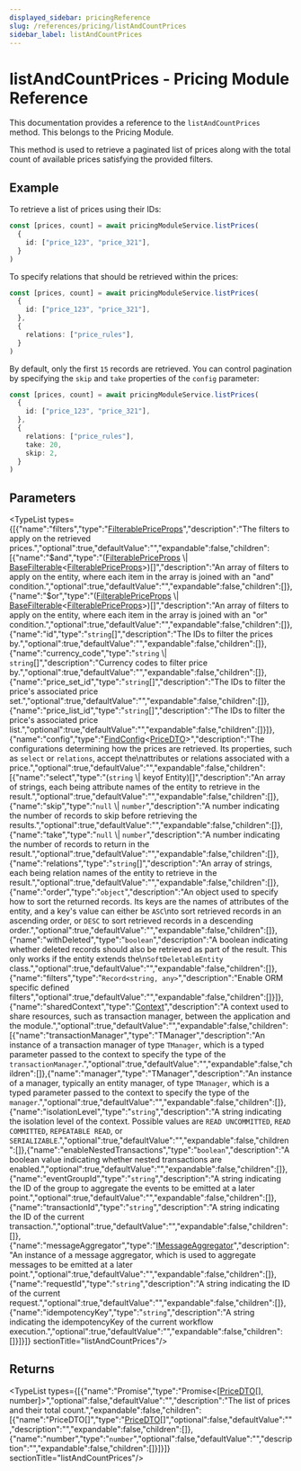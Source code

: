 ```yaml
---
displayed_sidebar: pricingReference
slug: /references/pricing/listAndCountPrices
sidebar_label: listAndCountPrices
---
```



# listAndCountPrices - Pricing Module Reference

This documentation provides a reference to the `listAndCountPrices` method. This belongs to the Pricing Module.

This method is used to retrieve a paginated list of prices along with the total count of
available prices satisfying the provided filters.

## Example

To retrieve a list of prices using their IDs:

```ts
const [prices, count] = await pricingModuleService.listPrices(
  {
    id: ["price_123", "price_321"],
  }
)
```

To specify relations that should be retrieved within the prices:

```ts
const [prices, count] = await pricingModuleService.listPrices(
  {
    id: ["price_123", "price_321"],
  },
  {
    relations: ["price_rules"],
  }
)
```

By default, only the first `15` records are retrieved. You can control pagination by specifying the `skip` and `take` properties of the `config` parameter:

```ts
const [prices, count] = await pricingModuleService.listPrices(
  {
    id: ["price_123", "price_321"],
  },
  {
    relations: ["price_rules"],
    take: 20,
    skip: 2,
  }
)
```

## Parameters

<TypeList types={[{"name":"filters","type":"[FilterablePriceProps](../../../interfaces/pricing.FilterablePriceProps/page.mdx)","description":"The filters to apply on the retrieved prices.","optional":true,"defaultValue":"","expandable":false,"children":[{"name":"$and","type":"([FilterablePriceProps](../../../interfaces/pricing.FilterablePriceProps/page.mdx) \\| [BaseFilterable](../../../interfaces/pricing.BaseFilterable/page.mdx)&#60;[FilterablePriceProps](../../../interfaces/pricing.FilterablePriceProps/page.mdx)&#62;)[]","description":"An array of filters to apply on the entity, where each item in the array is joined with an \"and\" condition.","optional":true,"defaultValue":"","expandable":false,"children":[]},{"name":"$or","type":"([FilterablePriceProps](../../../interfaces/pricing.FilterablePriceProps/page.mdx) \\| [BaseFilterable](../../../interfaces/pricing.BaseFilterable/page.mdx)&#60;[FilterablePriceProps](../../../interfaces/pricing.FilterablePriceProps/page.mdx)&#62;)[]","description":"An array of filters to apply on the entity, where each item in the array is joined with an \"or\" condition.","optional":true,"defaultValue":"","expandable":false,"children":[]},{"name":"id","type":"`string`[]","description":"The IDs to filter the prices by.","optional":true,"defaultValue":"","expandable":false,"children":[]},{"name":"currency_code","type":"`string` \\| `string`[]","description":"Currency codes to filter price by.","optional":true,"defaultValue":"","expandable":false,"children":[]},{"name":"price_set_id","type":"`string`[]","description":"The IDs to filter the price's associated price set.","optional":true,"defaultValue":"","expandable":false,"children":[]},{"name":"price_list_id","type":"`string`[]","description":"The IDs to filter the price's associated price list.","optional":true,"defaultValue":"","expandable":false,"children":[]}]},{"name":"config","type":"[FindConfig](../../../interfaces/pricing.FindConfig/page.mdx)&#60;[PriceDTO](../../../interfaces/pricing.PriceDTO/page.mdx)&#62;","description":"The configurations determining how the prices are retrieved. Its properties, such as `select` or `relations`, accept the\nattributes or relations associated with a price.","optional":true,"defaultValue":"","expandable":false,"children":[{"name":"select","type":"(`string` \\| keyof Entity)[]","description":"An array of strings, each being attribute names of the entity to retrieve in the result.","optional":true,"defaultValue":"","expandable":false,"children":[]},{"name":"skip","type":"`null` \\| `number`","description":"A number indicating the number of records to skip before retrieving the results.","optional":true,"defaultValue":"","expandable":false,"children":[]},{"name":"take","type":"`null` \\| `number`","description":"A number indicating the number of records to return in the result.","optional":true,"defaultValue":"","expandable":false,"children":[]},{"name":"relations","type":"`string`[]","description":"An array of strings, each being relation names of the entity to retrieve in the result.","optional":true,"defaultValue":"","expandable":false,"children":[]},{"name":"order","type":"`object`","description":"An object used to specify how to sort the returned records. Its keys are the names of attributes of the entity, and a key's value can either be `ASC`\nto sort retrieved records in an ascending order, or `DESC` to sort retrieved records in a descending order.","optional":true,"defaultValue":"","expandable":false,"children":[]},{"name":"withDeleted","type":"`boolean`","description":"A boolean indicating whether deleted records should also be retrieved as part of the result. This only works if the entity extends the\n`SoftDeletableEntity` class.","optional":true,"defaultValue":"","expandable":false,"children":[]},{"name":"filters","type":"`Record<string, any>`","description":"Enable ORM specific defined filters","optional":true,"defaultValue":"","expandable":false,"children":[]}]},{"name":"sharedContext","type":"[Context](../../../interfaces/pricing.Context/page.mdx)","description":"A context used to share resources, such as transaction manager, between the application and the module.","optional":true,"defaultValue":"","expandable":false,"children":[{"name":"transactionManager","type":"TManager","description":"An instance of a transaction manager of type `TManager`, which is a typed parameter passed to the context to specify the type of the `transactionManager`.","optional":true,"defaultValue":"","expandable":false,"children":[]},{"name":"manager","type":"TManager","description":"An instance of a manager, typically an entity manager, of type `TManager`, which is a typed parameter passed to the context to specify the type of the `manager`.","optional":true,"defaultValue":"","expandable":false,"children":[]},{"name":"isolationLevel","type":"`string`","description":"A string indicating the isolation level of the context. Possible values are `READ UNCOMMITTED`, `READ COMMITTED`, `REPEATABLE READ`, or `SERIALIZABLE`.","optional":true,"defaultValue":"","expandable":false,"children":[]},{"name":"enableNestedTransactions","type":"`boolean`","description":"A boolean value indicating whether nested transactions are enabled.","optional":true,"defaultValue":"","expandable":false,"children":[]},{"name":"eventGroupId","type":"`string`","description":"A string indicating the ID of the group to aggregate the events to be emitted at a later point.","optional":true,"defaultValue":"","expandable":false,"children":[]},{"name":"transactionId","type":"`string`","description":"A string indicating the ID of the current transaction.","optional":true,"defaultValue":"","expandable":false,"children":[]},{"name":"messageAggregator","type":"[IMessageAggregator](../../../interfaces/pricing.IMessageAggregator/page.mdx)","description":"An instance of a message aggregator, which is used to aggregate messages to be emitted at a later point.","optional":true,"defaultValue":"","expandable":false,"children":[]},{"name":"requestId","type":"`string`","description":"A string indicating the ID of the current request.","optional":true,"defaultValue":"","expandable":false,"children":[]},{"name":"idempotencyKey","type":"`string`","description":"A string indicating the idempotencyKey of the current workflow execution.","optional":true,"defaultValue":"","expandable":false,"children":[]}]}]}  sectionTitle="listAndCountPrices"/>

## Returns

<TypeList types={[{"name":"Promise","type":"Promise&#60;[[PriceDTO](../../../interfaces/pricing.PriceDTO/page.mdx)[], number]&#62;","optional":false,"defaultValue":"","description":"The list of prices and their total count.","expandable":false,"children":[{"name":"PriceDTO[]","type":"[PriceDTO](../../../interfaces/pricing.PriceDTO/page.mdx)[]","optional":false,"defaultValue":"","description":"","expandable":false,"children":[]},{"name":"number","type":"`number`","optional":false,"defaultValue":"","description":"","expandable":false,"children":[]}]}]}  sectionTitle="listAndCountPrices"/>
